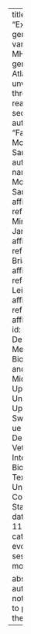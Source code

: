 ---
title: "Exceptional genetic variation at MHC class II genes in Atlantic herring unveiled through long-read sequencing"
author: "Fahime Mohamadnejad Sangdehi"
authors:
  - name: Fahime Mohamadnejad Sangdehi
    affiliations:
      - ref: uf
  - name: Minal S. Jamsandekar
    affiliations:
      - ref: ue
  - name: Brian W Davis
    affiliations:
      - ref: ue
  - name: Leif Andersson
    affiliations:
      - ref: uf
      - ref: ue
affiliations:
  - id: uf
    name: Department of Medical Biochemistry and Microbiology, Uppsala University, Uppsala, Sweden
  - id: ue
    name: Department of Veterinary Integrative Biosciences, Texas A&M University, College Station, USA
date: 2024-11-04T11:00
categories:
  - evolution session
  - monday

abstract: The authors have not consented to publishing their abstract. 
---